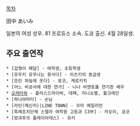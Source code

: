 [[목차]]

田中 あいみ

일본의 여성 성우. 81 프로듀스 소속. 도쿄 출신. 4월 28일생.

== 주요 출연작 ==
 * [겁쟁이 페달] - 여학생, 초등학생
 * [유우키 유우나는 용사다] - 이츠키의 동급생
 * [흐린 하늘에 웃다] - 포코, 케로키치
 * [어느 비공사에 대한 연가] - 니나 비엔토를 연기한 배우
 * [[오레타워]] - 플러스드라이버, 대패, 미니쇼벨, 휠크레인
 * [하나야마타] - 손님
 * [라인(메신저)|LINE TOWN] - 꼬마 에일리언
 * [특례조치단체 스텔라 여학원 고등과 C3부] - 카오리, 쿄코
 * [방과후의 플레이아데스] - 유키
